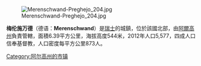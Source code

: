 [[Image:Merenschwand-Preghejo_204.jpg|right]]

'''梅伦施万德'''（德语：'''Merenschwand'''）是[[瑞士|瑞士]]的城鎮，位於該國北部，由[[阿爾高州|阿爾高州]]負責管轄，面積6.39平方公里，海拔高度544米，2012年人口5,577，四成人口信奉基督教，人口密度每平方公里873人。

{{Authority control}}
{{Switzerland-geo-stub}}
[[Category:阿尔高州的市镇|Category:阿尔高州的市镇]]